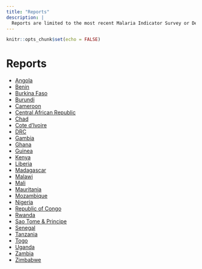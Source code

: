 ```yaml
---
title: "Reports"
description: |
  Reports are limited to the most recent Malaria Indicator Survey or Demographic and Health Survey for each country. They are available in English and in French. 
---
```


```r
knitr::opts_chunk$set(echo = FALSE)
```

# Reports

- [Angola](files/Angola_Textile_Report.html)
- [Benin](files/Benin_Textile_Report.html)
- [Burkina Faso](files/Burkina Faso_Textile_Report.html)
- [Burundi](files/Burundi_Textile_Report.html)
- [Cameroon](files/Cameroon_Textile_Report.html)
- [Central African Republic](files/Central African Republic_Textile_Report.html)
- [Chad](files/Chad_Textile_Report.html)
- [Cote d'Ivoire](files/Cote d'Ivoire_Textile_Report.html)
- [DRC](files/DRC_Textile_Report.html)
- [Gambia](files/Gambia_Textile_Report.html)
- [Ghana](files/Ghana_Textile_Report.html)
- [Guinea](files/Guinea_Textile_Report.html)
- [Kenya](files/Kenya_Textile_Report.html)
- [Liberia](files/Liberia_Textile_Report.html)
- [Madagascar](files/Madagascar_Textile_Report.html)
- [Malawi](files/Malawi_Textile_Report.html)
- [Mali](files/Mali_Textile_Report.html)
- [Mauritania](files/Mauritania_Textile_Report.html)
- [Mozambique](files/Mozambique_Textile_Report.html)
- [Nigeria](files/Nigeria_Textile_Report.html)
- [Republic of Congo](files/Republic of Congo_Textile_Report.html)
- [Rwanda](files/Rwanda_Textile_Report.html)
- [Sao Tome & Principe](files/Sao Tome & Principe_Textile_Report.html)
- [Senegal](files/Senegal_Textile_Report.html)
- [Tanzania](files/Tanzania_Textile_Report.html)
- [Togo](files/Togo_Textile_Report.html)
- [Uganda](files/Uganda_Textile_Report.html)
- [Zambia](files/Zambia_Textile_Report.html)
- [Zimbabwe](files/Zimbabwe_Textile_Report.html)

